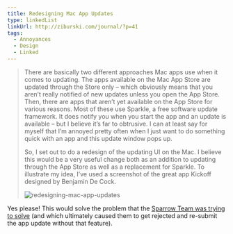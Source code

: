```yaml
---
title: Redesigning Mac App Updates
type: linkedList
linkUrl: http://ziburski.com/journal/?p=41
tags:
  - Annoyances
  - Design
  - Linked
---
```


> There are basically two different approaches Mac apps use when it comes to updating. The apps available on the Mac App Store are updated through the Store only – which obviously means that you aren’t really notified of new updates unless you open the App Store. Then, there are apps that aren’t yet available on the App Store for various reasons. Most of these use Sparkle, a free software update framework. It does notify you when you start the app and an update is available – but I believe it’s far to obtrusive. I can at least say for myself that I’m annoyed pretty often when I just want to do something quick with an app and this update window pops up.
> 
> So, I set out to do a redesign of the updating UI on the Mac. I believe this would be a very useful change both as an addition to updating through the App Store as well as a replacement for Sparkle. To illustrate my idea, I’ve used a screenshot of the great app Kickoff designed by Benjamin De Cock.
> 
> ![redesigning-mac-app-updates](/images/uploads/redesigning-mac-app-updates.jpg)

Yes please! This would solve the problem that the [Sparrow Team was trying to solve](http://appleuserpro.com/linkedlist/sparrow-rejected-because-it-notifies-users-when-theres-an-update) (and which ultimately caused them to get rejected and re-submit the app update without that feature).
